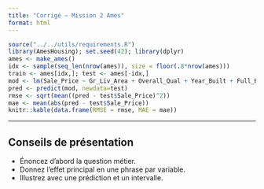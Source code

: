 ```yaml
---
title: "Corrigé — Mission 2 Ames"
format: html
---
```


```r
source("../../utils/requirements.R")
library(AmesHousing); set.seed(42); library(dplyr)
ames <- make_ames()
idx <- sample(seq_len(nrow(ames)), size = floor(.8*nrow(ames)))
train <- ames[idx,]; test <- ames[-idx,]
mod <- lm(Sale_Price ~ Gr_Liv_Area + Overall_Qual + Year_Built + Full_Bath + Garage_Cars, data=train)
pred <- predict(mod, newdata=test)
rmse <- sqrt(mean((pred - test$Sale_Price)^2))
mae <- mean(abs(pred - test$Sale_Price))
knitr::kable(data.frame(RMSE = rmse, MAE = mae))
```

---

## Conseils de présentation
- Énoncez d’abord la question métier.
- Donnez l’effet principal en une phrase par variable.
- Illustrez avec une prédiction et un intervalle.
